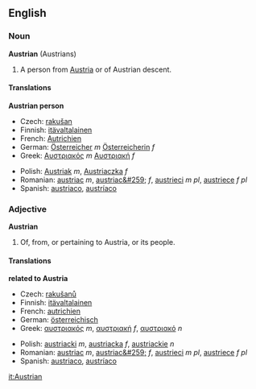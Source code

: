==English==
===Noun===
'''Austrian''' (Austrians)
#A person from [[Austria]] or of Austrian descent.

====Translations====

<!--DefA-->'''Austrian person'''
{{top}}
<!--languages from A to I go here-->
*Czech: [[rakušan]]
*Finnish: [[itävaltalainen]]
*French: [[Autrichien]]
*German: [[Österreicher]] ''m'' [[Österreicherin]] ''f''
*Greek: [[Αυστριακός]] ''m'' [[Αυστριακή]] ''f''
{{mid}}
<!--languages from J to Z go here-->
*Polish: [[Austriak]] ''m'', [[Austriaczka]] ''f''
*Romanian: [[austriac]] ''m'', [[austriac&#259;]] ''f'', [[austrieci]] ''m pl'', [[austriece]] ''f pl''
*Spanish: [[austriaco]], [[austríaco]]
{{bottom}}

===Adjective===
'''Austrian'''
#Of, from, or pertaining to Austria, or its people.

====Translations====

<!--DefA-->'''related to Austria'''
{{top}}
<!--languages from A to I go here-->
*Czech: [[rakušanů]]
*Finnish: [[itävaltalainen]]
*French: [[autrichien]]
*German: [[österreichisch]]
*Greek: [[αυστριακός]] ''m'', [[αυστριακή]] ''f'', [[αυστριακό]] ''n''
{{mid}}
<!--languages from J to Z go here-->
*Polish: [[austriacki]] ''m'', [[austriacka]] ''f'', [[austriackie]] ''n''
*Romanian: [[austriac]] ''m'', [[austriac&#259;]] ''f'', [[austrieci]] ''m pl'', [[austriece]] ''f pl''
*Spanish: [[austriaco]], [[austríaco]]
{{bottom}}

[[it:Austrian]]